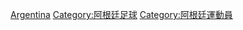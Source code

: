 {{Commonscat|Association football referees from Argentina}}

[[Category:各國足球裁判|Argentina]]
[[Category:阿根廷足球|Category:阿根廷足球]]
[[Category:阿根廷運動員|Category:阿根廷運動員]]